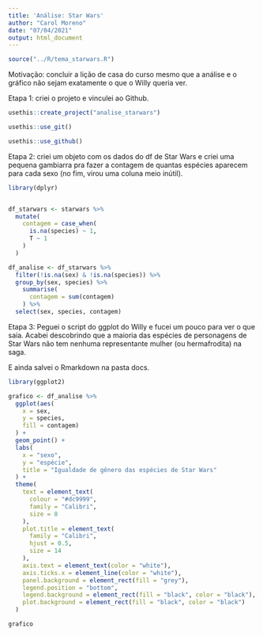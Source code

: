 ```yaml
---
title: 'Análise: Star Wars'
author: "Carol Moreno"
date: "07/04/2021"
output: html_document
---
```


```r
source("../R/tema_starwars.R")
```


Motivação: concluir a lição de casa do curso mesmo que a análise e o gráfico não sejam exatamente o que o Willy queria ver.

Etapa 1: criei o projeto e vinculei ao Github.

```r

usethis::create_project("analise_starwars")

usethis::use_git()

usethis::use_github()

```


Etapa 2: criei um objeto com os dados do df de Star Wars e criei uma pequena gambiarra pra fazer a contagem de quantas espécies aparecem para cada sexo (no fim, virou uma coluna meio inútil).

```r

library(dplyr)


df_starwars <- starwars %>% 
  mutate(
    contagem = case_when(
      is.na(species) ~ 1,
      T ~ 1
    )
  )

df_analise <- df_starwars %>% 
  filter(!is.na(sex) & !is.na(species)) %>% 
  group_by(sex, species) %>% 
    summarise(
      contagem = sum(contagem)
    ) %>%
  select(sex, species, contagem)
```

Etapa 3: Peguei o script do ggplot do Willy e fucei um pouco para ver o que saía. Acabei descobrindo que a maioria das espécies de personagens de Star Wars não tem nenhuma representante mulher (ou hermafrodita) na saga.

E ainda salvei o Rmarkdown na pasta docs.

```r

library(ggplot2)

grafico <- df_analise %>% 
  ggplot(aes(
    x = sex,
    y = species,
    fill = contagem)
  ) +
  geom_point() +
  labs(
    x = "sexo",
    y = "espécie",
    title = "Igualdade de gênero das espécies de Star Wars"
  ) +
  theme(
    text = element_text(
      colour = "#dc9999",
      family = "Calibri",
      size = 8
    ),
    plot.title = element_text(
      family = "Calibri",
      hjust = 0.5,
      size = 14
    ),
    axis.text = element_text(color = "white"),
    axis.ticks.x = element_line(color = "white"),
    panel.background = element_rect(fill = "grey"),
    legend.position = "bottom",
    legend.background = element_rect(fill = "black", color = "black"),
    plot.background = element_rect(fill = "black", color = "black")
  )

grafico
```

